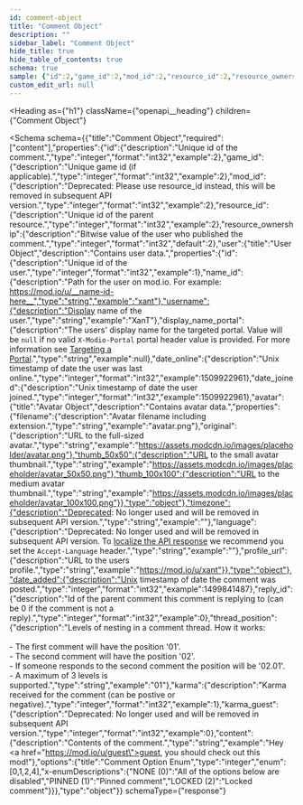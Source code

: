 ```yaml
---
id: comment-object
title: "Comment Object"
description: ""
sidebar_label: "Comment Object"
hide_title: true
hide_table_of_contents: true
schema: true
sample: {"id":2,"game_id":2,"mod_id":2,"resource_id":2,"resource_ownership":2,"user":{"id":1,"name_id":"xant","username":"XanT","display_name_portal":null,"date_online":1509922961,"date_joined":1509922961,"avatar":{"filename":"avatar.png","original":"https://assets.modcdn.io/images/placeholder/avatar.png","thumb_50x50":"https://assets.modcdn.io/images/placeholder/avatar_50x50.png","thumb_100x100":"https://assets.modcdn.io/images/placeholder/avatar_100x100.png"},"timezone":"","language":"","profile_url":"https://mod.io/u/xant"},"date_added":1499841487,"reply_id":0,"thread_position":"01","karma":1,"karma_guest":0,"content":"Hey <a href=\"https://mod.io/u/guest\">guest</a>, you should check out this mod!","options":0}
custom_edit_url: null
---
```



<Heading
  as={"h1"}
  className={"openapi__heading"}
  children={"Comment Object"}
>
</Heading>





<Schema
  schema={{"title":"Comment Object","required":["content"],"properties":{"id":{"description":"Unique id of the comment.","type":"integer","format":"int32","example":2},"game_id":{"description":"Unique game id (if applicable).","type":"integer","format":"int32","example":2},"mod_id":{"description":"Deprecated: Please use resource_id instead, this will be removed in subsequent API version.","type":"integer","format":"int32","example":2},"resource_id":{"description":"Unique id of the parent resource.","type":"integer","format":"int32","example":2},"resource_ownership":{"description":"Bitwise value of the user who published the comment.","type":"integer","format":"int32","default":2},"user":{"title":"User Object","description":"Contains user data.","properties":{"id":{"description":"Unique id of the user.","type":"integer","format":"int32","example":1},"name_id":{"description":"Path for the user on mod.io. For example: https://mod.io/u/__name-id-here__","type":"string","example":"xant"},"username":{"description":"Display name of the user.","type":"string","example":"XanT"},"display_name_portal":{"description":"The users' display name for the targeted portal. Value will be `null` if no valid `X-Modio-Portal` portal header value is provided. For more information see [Targeting a Portal](/restapi/platforms#targeting-a-portal).","type":"string","example":null},"date_online":{"description":"Unix timestamp of date the user was last online.","type":"integer","format":"int32","example":1509922961},"date_joined":{"description":"Unix timestamp of date the user joined.","type":"integer","format":"int32","example":1509922961},"avatar":{"title":"Avatar Object","description":"Contains avatar data.","properties":{"filename":{"description":"Avatar filename including extension.","type":"string","example":"avatar.png"},"original":{"description":"URL to the full-sized avatar.","type":"string","example":"https://assets.modcdn.io/images/placeholder/avatar.png"},"thumb_50x50":{"description":"URL to the small avatar thumbnail.","type":"string","example":"https://assets.modcdn.io/images/placeholder/avatar_50x50.png"},"thumb_100x100":{"description":"URL to the medium avatar thumbnail.","type":"string","example":"https://assets.modcdn.io/images/placeholder/avatar_100x100.png"}},"type":"object"},"timezone":{"description":"Deprecated: No longer used and will be removed in subsequent API version.","type":"string","example":""},"language":{"description":"Deprecated: No longer used and will be removed in subsequent API version. To [localize the API response](/restapi/localization) we recommend you set the `Accept-Language` header.","type":"string","example":""},"profile_url":{"description":"URL to the users profile.","type":"string","example":"https://mod.io/u/xant"}},"type":"object"},"date_added":{"description":"Unix timestamp of date the comment was posted.","type":"integer","format":"int32","example":1499841487},"reply_id":{"description":"Id of the parent comment this comment is replying to (can be 0 if the comment is not a reply).","type":"integer","format":"int32","example":0},"thread_position":{"description":"Levels of nesting in a comment thread. How it works:<br /><br />- The first comment will have the position '01'.<br />- The second comment will have the position '02'.<br />- If someone responds to the second comment the position will be '02.01'.<br />- A maximum of 3 levels is supported.","type":"string","example":"01"},"karma":{"description":"Karma received for the comment (can be postive or negative).","type":"integer","format":"int32","example":1},"karma_guest":{"description":"Deprecated: No longer used and will be removed in subsequent API version.","type":"integer","format":"int32","example":0},"content":{"description":"Contents of the comment.","type":"string","example":"Hey <a href=\"https://mod.io/u/guest\">guest</a>, you should check out this mod!"},"options":{"title":"Comment Option Enum","type":"integer","enum":[0,1,2,4],"x-enumDescriptions":{"NONE (0)":"All of the options below are disabled","PINNED (1)":"Pinned comment","LOCKED (2)":"Locked comment"}}},"type":"object"}}
  schemaType={"response"}
>
  
</Schema>
            